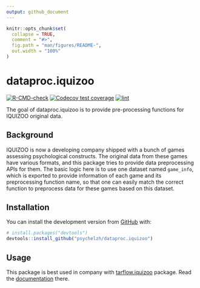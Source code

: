 ```yaml
---
output: github_document
---
```


<!-- README.md is generated from README.Rmd. Please edit that file -->

```r
knitr::opts_chunk$set(
  collapse = TRUE,
  comment = "#>",
  fig.path = "man/figures/README-",
  out.width = "100%"
)
```

# dataproc.iquizoo

<!-- badges: start -->
[![R-CMD-check](https://github.com/psychelzh/dataproc.iquizoo/workflows/R-CMD-check/badge.svg)](https://github.com/psychelzh/dataproc.iquizoo/actions)
[![Codecov test coverage](https://codecov.io/gh/psychelzh/dataproc.iquizoo/branch/master/graph/badge.svg)](https://codecov.io/gh/psychelzh/dataproc.iquizoo?branch=master)
[![lint](https://github.com/psychelzh/dataproc.iquizoo/workflows/lint/badge.svg)](https://github.com/psychelzh/dataproc.iquizoo/actions)
<!-- badges: end -->

The goal of dataproc.iquizoo is to provide pre-processing functions for IQUIZOO original data.

## Background

IQUIZOO is now a developing company shipped with a bunch of games assessing psychological constructs. The original data from these games have various formats, and this package tries to provide data preprocessing APIs for them. The basic logic here is to use one dataset named `game_info`, which is exported to provide information of each game and its preprocessing function name, so that one can easily match the correct function to preprocess data for these games based on this dataset.

## Installation

You can install the development version from [GitHub](https://github.com/) with:

``` r
# install.packages("devtools")
devtools::install_github("psychelzh/dataproc.iquizoo")
```
## Usage

This package is best used in company with [tarflow.iquizoo](https://github.com/psychelzh/tarflow.iquizoo) package. Read the [documentation](https://psychelzh.github.io/tarflow.iquizoo) there.
